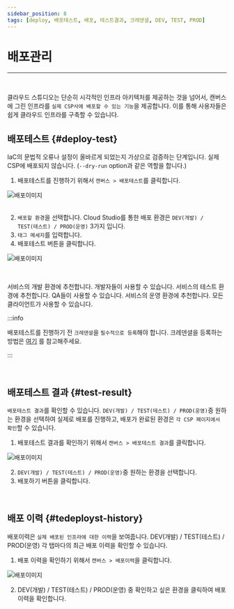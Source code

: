 ```yaml
---
sidebar_position: 8
tags: [deploy, 배포테스트, 배포, 테스트결과, 크레덴셜, DEV, TEST, PROD]
---
```



# 배포관리
<hr />
<br />

클라우드 스튜디오는 단순히 시각적인 인프라 아키텍처를 제공하는 것을 넘어서, 캔버스에 그린 인프라를 ```실제 CSP사에 배포할 수 있는 기능```을 제공합니다. 이를 통해 사용자들은 쉽게 클라우드 인프라를 구축할 수 있습니다.

## 배포테스트 {#deploy-test}

IaC의 문법적 오류나 설정이 올바르게 되었는지 가상으로 검증하는 단계입니다. 실제 CSP에 배포되지 않습니다. 
(`--dry-run` option과 같은 역할을 합니다.)


1. 배포테스트를 진행하기 위해서 ```캔버스 > 배포테스트```를 클릭합니다.

<div className={styles.imgWrap}>
    <img src={ deploy03 } alt="배포이미지" />
</div>

<br />

2. ```배포할 환경```을 선택합니다. Cloud Studio를 통한 배포 환경은 ```DEV(개발) / TEST(테스트) / PROD(운영)``` 3가지 입니다.
3. ```태그 메세지```를 입력합니다. 
4. 배포테스트 버튼을 클릭합니다.

<div className={styles.imgWrap}>
    <img src={ deploy04 } alt="배포이미지" />
</div>

<p>&nbsp;</p>

<Tabs>
  <TabItem value="dev" label="DEV" default>
    서비스의 개발 환경에 추천합니다. 개발자들이 사용할 수 있습니다.
  </TabItem>
  <TabItem value="test" label="TEST">
    서비스의 테스트 환경에 추천합니다. QA들이 사용할 수 있습니다.
  </TabItem>
  <TabItem value="prod" label="PROD">
    서비스의 운영 환경에 추천합니다. 모든 클라이언트가 사용할 수 있습니다.
  </TabItem>
</Tabs>

:::info

배포테스트를 진행하기 전 ```크레덴셜```을 ```필수적으로 등록```해야 합니다. 크레덴셜을 등록하는 방법은 [여기](/docs/credential/createCredential.mdx)  를 참고해주세요.

:::

<p>&nbsp;</p>

## 배포테스트 결과 {#test-result}
```배포테스트 결과```를 확인할 수 있습니다. ```DEV(개발) / TEST(테스트) / PROD(운영)```중 원하는 환경을 선택하여 실제로 배포를 진행하고,
배포가 완료된 환경은 ```각 CSP 페이지에서 확인```할 수 있습니다.

1. 배포테스트 결과를 확인하기 위해서 ```캔버스 > 배포테스트 결과```를 클릭합니다. 

<div className={styles.imgWrap}>
    <img src={ deploy02 } alt="배포이미지" />
</div>

2. ```DEV(개발) / TEST(테스트) / PROD(운영)```중 원하는 환경을 선택합니다.
3. 배포하기 버튼을 클릭합니다.

<p>&nbsp;</p>

## 배포 이력 {#tedeployst-history}
배포이력은 ```실제 배포된 인프라에 대한 이력```을 보여줍니다. DEV(개발) / TEST(테스트) / PROD(운영) 각 탭마다의 최근 배포 이력을 확인할 수 있습니다.

1. 배포 이력을 확인하기 위해서 ```캔버스 > 배포이력```을 클릭합니다.

<div className={styles.imgWrap}>
    <img src={ deploy01 } alt="배포이미지" />
</div>

2.  DEV(개발) / TEST(테스트) / PROD(운영) 중 확인하고 싶은 환경을 클릭하여 배포 이력을 확인합니다.

